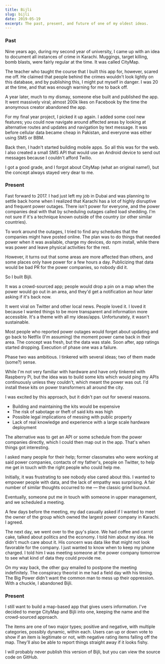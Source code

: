 ```yaml
---
title: Bijli
slug: bijli
date: 2019-05-19
excerpt: The past, present, and future of one of my oldest ideas.
---
```


### Past

Nine years ago, during my second year of university, I came up with an idea to document all instances of crime in Karachi. Muggings, target killing, bomb blasts, were fairly regular at the time. It was called CityMap.

The teacher who taught the course that I built this app for, however, scared me off. He claimed that people behind the crimes wouldn't look lightly on this database, and by publishing this, I might put myself in danger. I was 20 at the time, and that was enough warning for me to back off.

A year later, much to my dismay, someone else built and published the app. It went massively viral; almost 200k likes on Facebook by the time the anonymous creator abandoned the app.

For my final year project, I picked it up again. I added some cool new features; you could now navigate around affected areas by looking at alternative routes and updates and navigation by text message. It was before cellular data became cheap in Pakistan, and everyone was either using SMS or BBM.

Back then, I hadn't started building mobile apps. So all this was for the web. I also created a small SMS API that would use an Android device to send out messages because I couldn't afford Twilio.

I got a good grade, and I forgot about CityMap (what an original name!), but the concept always stayed very dear to me.

### Present

Fast forward to 2017. I had just left my job in Dubai and was planning to settle back home when I realized that Karachi has a lot of highly disruptive and frequent power outages. There isn't power for everyone, and the power companies deal with that by scheduling outages called load shedding. I'm not sure if it's a technique known outside of the country (or other similar countries).

To work around the outages, I tried to find any schedules that the companies might have posted online. The plan was to do things that needed power when it was available, charge my devices, do npm install, while there was power and leave physical activities for the rest.

However, it turns out that some areas are more affected than others, and some places only have power for a few hours a day. Publicizing that data would be bad PR for the power companies, so nobody did it.

So I built <Link href="https://bijli.co">Bijli</Link>.

It was a crowd-sourced app; people would drop a pin on a map when the power would go out in an area, and they'd get a notification an hour later asking if it's back now.

It went viral on Twitter and other local news. People loved it. I loved it because I wanted things to be more transparent and information more accessible. It's a theme with all my ideas/apps. Unfortunately, it wasn't sustainable.

Most people who reported power outages would forget about updating and go back to Netflix (I'm assuming) the moment power came back in their area. The concept was fresh, but the data was stale. Soon after, app ratings started dropping. Execution of phase one was a failure.

Phase two was ambitious. I tinkered with several ideas; two of them made (some?) sense.

While I'm not very familiar with hardware and have only tinkered with Raspberry Pi, but the idea was to build some kits which would ping my APIs continuously unless they couldn't, which meant the power was out. I'd install these kits on power transformers all around the city.

I was excited by this approach, but it didn't pan out for several reasons.

- Building and maintaining the kits would be expensive
- The risk of sabotage or theft of said kits was high
- Possible legal implications of messing with public property
- Lack of real knowledge and experience with a large scale hardware deployment

The alternative was to get an API or some schedule from the power companies directly, which I could then map out in the app. That's when things got interesting.

I asked many people for their help; former classmates who were working at said power companies, contacts of my father's, people on Twitter, to help me get in touch with the right people who could help me.

Initially, it was frustrating to see nobody else cared about this. I wanted to empower people with data, and the lack of empathy was surprising. A fair number of similar thoughts occurred to me — the classic grind burnout.

Eventually, someone put me in touch with someone in upper management, and we scheduled a meeting.

A few days before the meeting, my dad casually asked if I wanted to meet the owner of the group which owned the largest power company in Karachi. I agreed.

The next day, we went over to the guy's place. We had coffee and carrot cake, talked about politics and the economy. I told him about my idea. He didn't much care about it. His concern was data like that might not look favorable for the company. I just wanted to know when to keep my phone charged. I told him I was meeting someone at the power company tomorrow to see what kind of data they could provide me.

On my way back, the other guy emailed to postpone the meeting indefinitely. The conspiracy theorist in me had a field day with his timing. The Big Power didn't want the common man to mess up their oppression. With a chuckle, I abandoned Bijli.

### Present

I still want to build a map-based app that gives users information. I've decided to merge CityMap and Bijli into one, keeping the name and the crowd-sourced approach.

<Screenshots>
  <Screenshot caption="List of plans" image="/blog/bijli/screenshot-1.png" />
  <Screenshot
    caption="Comments on a plan"
    image="/blog/bijli/screenshot-3.png"
  />
  <Screenshot caption="Creating a plan" image="/blog/bijli/screenshot-2.png" />
</Screenshots>

The items are one of two major types; positive and negative, with multiple categories, possibly dynamic, within each. Users can up or down vote to show if an item is legitimate or not, with negative rating items falling off the map. They'll also be able to report things straight away if it looks fishy.

I will probably never publish this version of Bijli, but you can view the source code on <Link href="https://github.com/bijli">GitHub</Link>.
